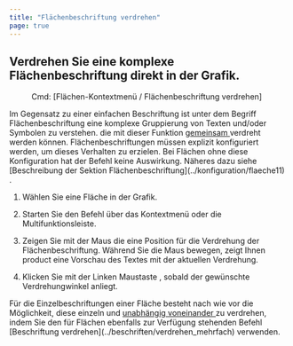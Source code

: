 ```yaml
---
title: "Flächenbeschriftung verdrehen"
page: true
---
```

## Verdrehen Sie eine komplexe Fl&#228;chenbeschriftung direkt in der Grafik.
<GeoDesigner> <Menu> Cmd: [Flächen-Kontextmenü / Flächenbeschriftung verdrehen] </Menu> </GeoDesigner>

<Warning>
Im Gegensatz zu einer einfachen  <Italic> Beschriftung </Italic>  ist unter dem Begriff  <Italic> Fl&#228;chenbeschriftung </Italic>  eine komplexe Gruppierung von Texten und/oder Symbolen zu verstehen. die mit dieser Funktion  <U> gemeinsam  </U> verdreht werden k&#246;nnen.  <Italic> Fl&#228;chenbeschriftungen </Italic>  m&#252;ssen explizit konfiguriert werden, um dieses Verhalten zu erzielen. Bei Fl&#228;chen ohne diese Konfiguration hat der Befehl keine Auswirkung. N&#228;heres dazu siehe [Beschreibung der Sektion Fl&#228;chenbeschriftung](../konfiguration/flaeche11)
.
</Warning>



1. W&#228;hlen Sie eine Fl&#228;che in der Grafik.

2. Starten Sie den Befehl &#252;ber das Kontextmen&#252; oder die Multifunktionsleiste.

3. Zeigen Sie mit der Maus die eine Position f&#252;r die Verdrehung der Fl&#228;chenbeschriftung. W&#228;hrend Sie die Maus bewegen, zeigt Ihnen <Placeholder>product</Placeholder> eine Vorschau des Textes mit der aktuellen Verdrehung.

4. Klicken Sie mit der <Border>Linken Maustaste</Border> , sobald der gew&#252;nschte Verdrehungwinkel anliegt.




<Success>
F&#252;r die Einzelbeschriftungen einer Fl&#228;che besteht nach wie vor die M&#246;glichkeit, diese einzeln und  <U> unabh&#228;ngig  voneinander </U>  zu verdrehen, indem Sie den f&#252;r Fl&#228;chen ebenfalls zur Verf&#252;gung stehenden Befehl [Beschriftung verdrehen](../beschriften/verdrehen_mehrfach)
 verwenden.
</Success>
